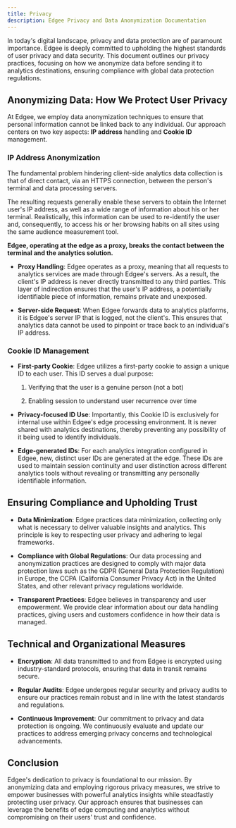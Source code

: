 ```yaml
---
title: Privacy
description: Edgee Privacy and Data Anonymization Documentation
---
```


In today's digital landscape, privacy and data protection are of paramount importance. Edgee is deeply committed to 
upholding the highest standards of user privacy and data security. This document outlines our privacy practices, 
focusing on how we anonymize data before sending it to analytics destinations, ensuring compliance with global data protection regulations.

## Anonymizing Data: How We Protect User Privacy

At Edgee, we employ data anonymization techniques to ensure that personal information cannot be linked back to any individual. 
Our approach centers on two key aspects: **IP address** handling and **Cookie ID** management.

### IP Address Anonymization

The fundamental problem hindering client-side analytics data collection is that of direct contact, via an HTTPS connection, 
between the person's terminal and data processing servers.

The resulting requests generally enable these servers to obtain the Internet user's IP address, as well as a wide range of information 
about his or her terminal. Realistically, this information can be used to re-identify the user and, consequently, to access his or her 
browsing habits on all sites using the same audience measurement tool.

**Edgee, operating at the edge as a proxy, breaks the contact between the terminal and the analytics solution.**

- **Proxy Handling**: Edgee operates as a proxy, meaning that all requests to analytics services are made through Edgee's servers. 
As a result, the client's IP address is never directly transmitted to any third parties. This layer of indirection ensures that the user's IP address, 
a potentially identifiable piece of information, remains private and unexposed.

- **Server-side Request**: When Edgee forwards data to analytics platforms, it is Edgee's server IP that is logged, not the client's. 
This ensures that analytics data cannot be used to pinpoint or trace back to an individual's IP address.

### Cookie ID Management

- **First-party Cookie**: Edgee utilizes a first-party cookie to assign a unique ID to each user. This ID serves a dual purpose: 

  1. Verifying that the user is a genuine person (not a bot) 

  2. Enabling session to understand user recurrence over time

- **Privacy-focused ID Use**: Importantly, this Cookie ID is exclusively for internal use within Edgee's edge processing environment. 
It is never shared with analytics destinations, thereby preventing any possibility of it being used to identify individuals.

- **Edge-generated IDs**: For each analytics integration configured in Edgee, new, distinct user IDs are generated at the edge. 
These IDs are used to maintain session continuity and user distinction across different analytics tools without revealing 
or transmitting any personally identifiable information.

## Ensuring Compliance and Upholding Trust

- **Data Minimization**: Edgee practices data minimization, collecting only what is necessary to deliver valuable insights and analytics. 
This principle is key to respecting user privacy and adhering to legal frameworks.

- **Compliance with Global Regulations**: Our data processing and anonymization practices are designed to comply with major data protection 
laws such as the GDPR (General Data Protection Regulation) in Europe, the CCPA (California Consumer Privacy Act) in the United States, 
and other relevant privacy regulations worldwide.

- **Transparent Practices**: Edgee believes in transparency and user empowerment. We provide clear information about our data handling practices, 
giving users and customers confidence in how their data is managed.

## Technical and Organizational Measures

- **Encryption**: All data transmitted to and from Edgee is encrypted using industry-standard protocols, ensuring that data in transit remains secure.

- **Regular Audits**: Edgee undergoes regular security and privacy audits to ensure our practices remain robust and in line with the latest standards and regulations.

- **Continuous Improvement**: Our commitment to privacy and data protection is ongoing. We continuously evaluate and update our practices 
to address emerging privacy concerns and technological advancements.

## Conclusion

Edgee's dedication to privacy is foundational to our mission. By anonymizing data and employing rigorous privacy measures, 
we strive to empower businesses with powerful analytics insights while steadfastly protecting user privacy. Our approach 
ensures that businesses can leverage the benefits of edge computing and analytics without compromising on their users' trust and confidence.

